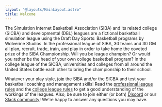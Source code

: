 ---
layout: "@layouts/MainLayout.astro"
title: Welcome
---


The Simulation Internet Basketball Association (SIBA) and its related college (SICBA) and developmental (DBL) leagues are a fictional basketball simulation league using the Draft Day Sports: Basketball programs by Wolverine Studios. In the professional league of SIBA, 30 teams and 30 GM all plan, recruit, trade, train, and play in order to take home the coveted prize of the SIBA Championship. Will you be league champion? Or would you rather be the head of your own college basketball program? In the college league of the SICBA, universities and colleges from all around the United States battle each other to bring the championship to their school.

Whatever your play style, [join](/join) the SIBA and/or the SICBA and test your basketball coaching and management skills! Read the [professional league rules](/siba/rules) and the [college league rules](/college/rules) to get a good understanding of the workings of the leagues. Also, be sure to join either (or both) [Discord](https://discord.gg/ZkH4mzRkrm) or our [Slack community](https://join.slack.com/t/sibabball/shared_invite/zt-grkrrq9i-je57xB2Y7NGoPTh0GlKNNg)! We're happy to answer any questions you may have.

<LatestUpdates />
